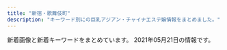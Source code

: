 ```yaml
---
title: "新宿・歌舞伎町"
description: "キーワード別にの巨乳アジアン・チャイナエステ嬢情報をまとめました。"
---
```


新着画像と新着キーワードをまとめています。
2021年05月21日の情報です。

<DmmAffiliateIns />
<KeywordTable
  shops={
    [
    {
        "station": "JR\u65b0\u5bbf\u99c5\u6771\u53e3",
        "name": "\u30d4\u30e5\u30a2\u30ea\u30be\u30fc\u30c8II",
        "img_links": [],
        "keywords": {},
        "url": "http://pure-resort.tyo.cm/"
    },
    {
        "station": "\u897f\u6b66\u65b0\u5bbf\u99c5\u5317\u53e3",
        "name": "\u4f73\u7e01 \uff5e\u304b\u3048\u3093\uff5e",
        "url": "http://ciretva.xyz/",
        "img_links": [
            "http://ciretva.xyz/picture/face_bj1.png",
            "http://ciretva.xyz/uploads/201021/1-201021155T02L.jpg",
            "http://ciretva.xyz/uploads/210329/1-2103291H049191.jpg",
            "http://ciretva.xyz/picture/s_staff.png",
            "http://ciretva.xyz/picture/face.jpg",
            "http://ciretva.xyz/picture/room3.jpg",
            "http://ciretva.xyz/uploads/201021/1-201021155925315.jpg",
            "http://ciretva.xyz/uploads/201021/1-201021155932238.jpg",
            "http://ciretva.xyz/picture/pick.jpg",
            "http://ciretva.xyz/picture/news.jpg",
            "http://ciretva.xyz/picture/room2.jpg",
            "http://ciretva.xyz/uploads/210329/1-2103291H0421R.jpg",
            "http://ciretva.xyz/picture/top.jpg",
            "http://ciretva.xyz/picture/room1.jpg",
            "http://ciretva.xyz/picture/room4.jpg",
            "http://ciretva.xyz/uploads/201021/1-201021155T9631.jpg"
        ],
        "keywords": {
            "D": 3,
            "86": 2
        }
    },
    {
        "station": "JR\u65b0\u5bbf\u99c5\u6771\u5357\u53e3",
        "keywords": {
            "95": 5,
            "F": 5,
            "84": 5,
            "86": 10,
            "D": 10
        },
        "url": "https://mens-esthe.xyz/",
        "name": "\u30b8\u30e5\u30ea\u30a2\u30f3",
        "img_links": [
            "https://mens-esthe.xyz/room/room-l5.jpg",
            "https://mens-esthe.xyz/icon/facebook.png",
            "https://mens-esthe.xyz/staff/yuuka-l2.jpg",
            "https://mens-esthe.xyz/icon/twitter.png",
            "https://mens-esthe.xyz/staff/eri-s2.jpg",
            "https://inage-mensesthe.com/icon/yelp.png",
            "https://mens-esthe.xyz/staff/kana-l2.jpg",
            "https://mens-esthe.xyz/images/clear.png",
            "https://mens-esthe.xyz/staff/yuuka-s1.jpg",
            "https://mens-esthe.xyz/staff/eri-l1.jpg",
            "https://mens-esthe.xyz/images/esthe3.jpg",
            "https://mens-esthe.xyz/staff/yuuka-s2.jpg",
            "https://mens-esthe.xyz/footer/footer-tel.png",
            "https://mens-esthe.xyz/staff/moe-s1.jpg",
            "https://mens-esthe.xyz/icon/line.png",
            "https://mens-esthe.xyz/staff/kana-s2.jpg",
            "https://mens-esthe.xyz/images/esthe2.jpg",
            "https://mens-esthe.xyz/footer/footer-line.png",
            "https://mens-esthe.xyz/images/header3.png",
            "https://mens-esthe.xyz/room/room-l6.jpg",
            "https://mens-esthe.xyz/images/qrcode.png",
            "https://mens-esthe.xyz/images/main-sp.jpg",
            "https://mens-esthe.xyz/room/room-l1.jpg",
            "https://mens-esthe.xyz/images/main1.jpg",
            "https://mens-esthe.xyz/room/room-l8.jpg",
            "https://inage-mensesthe.com/icon/line.png",
            "https://mens-esthe.xyz/room/room-l7.jpg",
            "https://mens-esthe.xyz/staff/eri-s1.jpg",
            "https://mens-esthe.xyz/staff/kana-l1.jpg",
            "https://inage-mensesthe.com/icon/twitter.png",
            "https://mens-esthe.xyz/room/room-l2.jpg",
            "https://mens-esthe.xyz/icon/yelp.png",
            "https://mens-esthe.xyz/staff/yuuka-l1.jpg",
            "https://mens-esthe.xyz/staff/kana-s1.jpg",
            "https://mens-esthe.xyz/room/room-l4.jpg",
            "https://mens-esthe.xyz/room/room-l3.jpg",
            "https://mens-esthe.xyz/images/esthe1.jpg",
            "https://inage-mensesthe.com/link/relaku_salon.jpg",
            "https://mens-esthe.xyz/staff/moe-l1.jpg",
            "https://mens-esthe.xyz/images/esthe4.jpg",
            "https://inage-mensesthe.com/icon/facebook.png",
            "https://mens-esthe.xyz/footer/footer-staff.png",
            "https://mens-esthe.xyz/staff/eri-l2.jpg"
        ]
    },
    {
        "img_links": [],
        "url": "https://gokujo.iest.info/",
        "station": "JR\u65b0\u5bbf\u99c5",
        "keywords": {},
        "name": "\u65b0\u5bbf\u6975\u4e0a\u30e1\u30f3\u30ba\u30a8\u30b9\u30c6"
    },
    {
        "name": "Fairy Girl",
        "station": "JR\u65b0\u5bbf\u99c5\u897f\u53e3",
        "img_links": [
            "http://fairy-girl.work/images/3.jpg",
            "http://fairy-girl.work/images/line.png",
            "http://fairy-girl.work/staff/kiki.jpg",
            "http://fairy-girl.work/img/kiki1.jpg",
            "http://fairy-girl.work/images/staff_t.jpg",
            "http://fairy-girl.work/images/tr.jpg",
            "http://fairy-girl.work/img/eri2.jpg",
            "http://fairy-girl.work/img/yuki1.jpg",
            "http://fairy-girl.work/images/8.jpg",
            "http://fairy-girl.work/images/11.jpg",
            "http://fairy-girl.work/images/bana0404_4.png",
            "http://fairy-girl.work/staff/rina.jpg",
            "http://fairy-girl.work/img/rika1.jpg",
            "http://fairy-girl.work/images/int1.jpg",
            "http://fairy-girl.work/images/9.jpg",
            "http://fairy-girl.work/staff/rara.jpg",
            "http://fairy-girl.work/images/interior_t.jpg",
            "http://fairy-girl.work/staff/misa.jpg",
            "http://fairy-girl.work/staff/kana.jpg",
            "http://fairy-girl.work/images/1.jpg",
            "http://fairy-girl.work/staff/yuyu.jpg",
            "http://fairy-girl.work/images/5.jpg",
            "http://fairy-girl.work/images/news.jpg",
            "http://fairy-girl.work/images/6.jpg",
            "http://fairy-girl.work/staff/rika.jpg",
            "http://fairy-girl.work/images/2.jpg",
            "http://fairy-girl.work/staff/yuki.jpg",
            "http://fairy-girl.work/images/7.jpg",
            "http://fairy-girl.work/staff/mari.jpg",
            "http://fairy-girl.work/img/misa1.jpg",
            "http://fairy-girl.work/img/rina1.jpg",
            "http://fairy-girl.work/images/sys3.jpg",
            "http://fairy-girl.work/images/ac2.jpg",
            "http://fairy-girl.work/images/mobile.jpg",
            "http://fairy-girl.work/img/yuyu1.jpg",
            "http://fairy-girl.work/images/12.jpg",
            "http://fairy-girl.work/img/rara1.jpg",
            "http://fairy-girl.work/staff/hitomi.jpg",
            "http://fairy-girl.work/images/sys5.jpg",
            "http://fairy-girl.work/images/sys4.jpg",
            "http://fairy-girl.work/img/eri1.jpg",
            "http://fairy-girl.work/images/sys2.jpg",
            "http://fairy-girl.work/images/10.jpg",
            "http://fairy-girl.work/staff/eri.jpg",
            "http://fairy-girl.work/img/kiki2.jpg",
            "http://fairy-girl.work/img/mari1.jpg",
            "http://fairy-girl.work/images/sys1.jpg",
            "http://fairy-girl.work/img/hitomi1.jpg",
            "http://fairy-girl.work/img/kana1.jpg",
            "http://fairy-girl.work/images/int2.jpg",
            "http://fairy-girl.work/images/ac1.jpg"
        ],
        "keywords": {},
        "url": "http://fairy-girl.work/"
    },
    {
        "keywords": {
            "C": 2
        },
        "name": "\u30af\u30ea\u30b9\u30bf\u30eb",
        "station": "JR\u65b0\u5bbf\u99c5\u6771\u53e3",
        "img_links": [
            "http://crystal-est.net/uploads/crystal/2017/03/ruby6.png",
            "http://crystal-est.net/uploads/crystal/2017/04/bnr_side_01.png",
            "http://crystal-est.net/uploads/crystal/2017/04/line2.png",
            "http://crystal-est.net/uploads/crystal/2018/05/mayu1.jpeg",
            "http://crystal-est.net/uploads/crystal/2018/07/wechatimg31.jpeg",
            "http://crystal-est.net/uploads/crystal/2017/03/subvisual_qa.png",
            "http://crystal-est.net/uploads/crystal/2017/03/subvisual_reserve.png",
            "http://crystal-est.net/uploads/crystal/2017/03/bnr_side_052.png",
            "http://crystal-est.net/uploads/crystal/2020/12/img_6902.jpg",
            "http://crystal-est.net/uploads/crystal/2017/03/btn_top_02.png",
            "http://crystal-est.net/uploads/crystal/images/xing.png",
            "http://crystal-est.net/uploads/crystal/2018/05/webwxgetmsgimg.jpeg",
            "http://crystal-est.net/uploads/crystal/2018/08/wechatimg51.jpeg",
            "http://crystal-est.net/uploads/crystal/2017/04/leftmovie.png",
            "http://crystal-est.net/uploads/crystal/2017/03/icon_flower.png",
            "http://crystal-est.net/uploads/crystal/2017/02/ameba.jpg",
            "http://crystal-est.net/uploads/crystal/images/p01.png",
            "http://crystal-est.net/uploads/crystal/2018/07/wechatimg125.jpeg",
            "http://crystal-est.net/uploads/crystal/2017/03/btn_top_03.png",
            "http://crystal-est.net/uploads/crystal/2020/11/tel.jpg",
            "http://crystal-est.net/uploads/crystal/2017/03/bnr_side_032.png",
            "http://crystal-est.net/uploads/crystal/2018/07/wechatimg26.jpeg",
            "http://crystal-est.net/uploads/crystal/2017/03/treatment2.png",
            "http://ruby-es.com/uploads/rubyes/2017/02/img_info_02.png",
            "http://crystal-est.net/uploads/crystal/2020/12/img_6830.jpg",
            "http://ruby-es.com/uploads/rubyes/2017/02/img_info_03.png",
            "http://crystal-est.net/uploads/crystal/2017/03/subvisual_contact.png",
            "http://crystal-est.net/uploads/crystal/2017/03/subvisual_magazine1.png",
            "http://crystal-est.net/uploads/crystal/2017/03/btn_top_01.png",
            "http://crystal-est.net/uploads/crystal/2017/03/subvisual_info.png",
            "http://ruby-es.com/uploads/rubyes/2017/02/img_info_04.png",
            "http://crystal-est.net/uploads/crystal/images/no-photo.jpg",
            "http://crystal-est.net/uploads/crystal/images/icon_flower.png",
            "http://crystal-est.net/uploads/crystal/2017/03/subvisual_link.png",
            "http://crystal-est.net/uploads/crystal/2018/07/wechatimg30.jpeg",
            "http://crystal-est.net/uploads/crystal/2017/02/wifi.jpg",
            "http://ruby-es.com/uploads/rubyes/2017/02/img_info_06.png",
            "http://crystal-est.net/uploads/crystal/images/subvisual_staff.png",
            "http://crystal-est.net/uploads/crystal/2017/04/web.png",
            "http://crystal-est.net/uploads/crystal/2018/08/wechatimg49.jpeg",
            "http://ruby-es.com/uploads/rubyes/2017/02/img_info_05.png",
            "http://crystal-est.net/uploads/crystal/2017/03/bnr_side_042.png",
            "http://ruby-es.com/uploads/rubyes/2017/02/img_info_01.png",
            "http://crystal-est.net/uploads/crystal/2017/03/subvisual_enquete1.png",
            "http://crystal-est.net/uploads/crystal/2017/03/bnr_side_credit1.png"
        ],
        "url": "http://crystal-est.net/"
    },
    {
        "station": "JR\u65b0\u5bbf\u99c5\u897f\u53e3",
        "img_links": [],
        "keywords": {},
        "url": "http://yurali.oks.bz/",
        "name": "\u6c17\u697d"
    },
    {
        "station": "\u65b0\u5bbf\u4e09\u4e01\u76ee\u99c5E1\u51fa\u53e3",
        "img_links": [
            "http://sakura-relax.net/images/cg06.jpg",
            "http://sakura-relax.net/images/cg07.jpg",
            "http://sakura-relax.net/images/top-img02.png",
            "http://sakura-relax.net/images/qrc.png",
            "http://sakura-relax.net/images/kan.jpg",
            "http://sakura-relax.net/link/menlog.jpg",
            "http://sakura-relax.net/images/cg04.jpg",
            "http://sakura-relax.net/images/cg03.jpg",
            "http://sakura-relax.net/images/tel.png",
            "http://sakura-relax.net/images/top-img01.png"
        ],
        "keywords": {
            "E": 8,
            "C": 8,
            "87": 8,
            "86": 4,
            "85": 4
        },
        "url": "http://sakura-relax.net/",
        "name": "\u697d\u697d-\u30e9\u30af\u30e9\u30af-"
    },
    {
        "name": "\u30c6\u30bb\u30e9-Tethera-",
        "keywords": {
            "E": 10,
            "D": 20
        },
        "station": "JR\u65b0\u5bbf\u99c5\u6771\u53e3",
        "img_links": [
            "http://aroma-massage.red/images/cg5.jpg",
            "http://aroma-massage.red/images/qr.jpg",
            "http://aroma-massage.red/images/sta5.jpg",
            "http://aroma-massage.red/images/sta4.jpg",
            "http://aroma-massage.red/images/sysl.jpg",
            "http://aroma-massage.red/images/cg2.jpg",
            "http://aroma-massage.red/images/cg3.jpg",
            "http://aroma-massage.red/images/sta2.jpg",
            "http://aroma-massage.red/images/cg4.jpg",
            "http://aroma-massage.red/images/tm.png",
            "http://aroma-massage.red/images/sta3.jpg",
            "http://aroma-massage.red/images/fbt.jpg",
            "http://aroma-massage.red/images/creditcard.jpg",
            "http://aroma-massage.red/images/toph.png",
            "http://aroma-massage.red/images/cg6.jpg",
            "http://aroma-massage.red/images/sta6.jpg",
            "http://aroma-massage.red/images/cg1.jpg",
            "http://aroma-massage.red/images/int.jpg",
            "http://aroma-massage.red/images/fbb.jpg",
            "http://aroma-massage.red/images/sta1.jpg",
            "http://aroma-massage.red/images/acb.jpg",
            "http://aroma-massage.red/images/nft.jpg",
            "http://aroma-massage.red/images/stal.jpg",
            "http://aroma-massage.red/images/kan.jpg",
            "http://aroma-massage.red/images/option.jpg",
            "http://aroma-massage.red/images/card.jpg"
        ],
        "url": "http://aroma-massage.red/"
    },
    {
        "name": "\u7fbd\u8863\uff5e\u306f\u3054\u308d\u3082\uff5e",
        "keywords": {},
        "url": "https://www.hagoromo.tokyo/",
        "img_links": [
            "https://static.wixstatic.com/media/1f1430_5b6db55133674387b978465361d1f5af~mv2.jpg",
            "https://static.wixstatic.com/media/1f1430_c48456140f404f1eb9a47dfd01d1d032~mv2.jpg",
            "https://static.wixstatic.com/media/1f1430_890ca68d29e04e7a8c96e4198a653ed3~mv2.jpg",
            "https://static.wixstatic.com/media/1f1430_d0a7ae614e0b423886aa6d1beca9a87a~mv2.jpg",
            "https://static.wixstatic.com/media/1f1430_27c850c6656448c68b705e2a69f8d3e0~mv2.png",
            "https://static.wixstatic.com/media/1f1430_d824a82ebc40424facf31978d80b293b~mv2.png",
            "https://static.wixstatic.com/media/1f1430_b6622178bf9c45a68912520b4b2de175~mv2.png",
            "https://static.wixstatic.com/media/1f1430_f4c9cbbcc36c44f1a8be8eb3138b0b46~mv2.jpg",
            "https://static.wixstatic.com/media/1f1430_f16ba939f42f47d688a43ba736f9d100~mv2.jpg",
            "https://static.wixstatic.com/media/1f1430_e11d2a49cf1a4130a10a3e09053a46fc~mv2.png",
            "https://static.wixstatic.com/media/1f1430_c572ee153c0c46e096e6301fe82e2f11~mv2.jpg",
            "https://static.wixstatic.com/media/1f1430_704c1cfac22b4288a4aaa588c496ab40~mv2.jpg",
            "https://static.wixstatic.com/media/1f1430_4ef445c14af547ffb085a4c73252e22c~mv2.jpg",
            "https://static.wixstatic.com/media/1f1430_2511e8409a39492bab1eeffd58a5eb1f~mv2.jpg",
            "https://static.wixstatic.com/media/1f1430_0ea86bd4429f44fa96f0a1277a1c2d6e~mv2.jpg",
            "https://static.wixstatic.com/media/1f1430_04f93cdec45f4c4e8d0fa69dc26b3e38~mv2.jpg",
            "https://static.wixstatic.com/media/1f1430_184f66b9eb914c26b47be78d54152284~mv2.jpg",
            "https://static.wixstatic.com/media/1f1430_d26df1a13af049c9a7afeac5e58c5323~mv2.jpg",
            "https://static.wixstatic.com/media/1f1430_e5113a1a86b8410db0438745823a2d2c~mv2.png",
            "https://static.wixstatic.com/media/1f1430_7ff5719c25b243d18c7fb6db890677f9~mv2.jpg",
            "https://static.wixstatic.com/media/1f1430_8e7ae52f03b14e31be6ff7b1038f2896~mv2.jpg",
            "https://static.wixstatic.com/media/1f1430_4b2c5243bdbe40858057386a16dce231~mv2.png",
            "https://static.wixstatic.com/media/1f1430_c12fa837f18643e8a167f283f823ecd9~mv2.jpg"
        ],
        "station": "JR\u65b0\u5bbf\u99c5\u6771\u53e3\u30fb\u6b4c\u821e\u4f0e\u753a"
    },
    {
        "station": "JR\u65b0\u5bbf\u99c5\u6771\u53e3",
        "name": "\u5915\u9727 \u3086\u3046\u304e\u308a",
        "url": "https://shinjuku-mensesthe.com/",
        "keywords": {},
        "img_links": [
            "https://shinjuku-mensesthe.com/images/camp.png",
            "https://shinjuku-mensesthe.com/icon/twitter.png",
            "https://shinjuku-mensesthe.com/images/main-sp.jpg",
            "https://scdn.line-apps.com/n/line_add_friends/btn/ja.png",
            "https://shinjuku-mensesthe.com/images/top3.jpg",
            "https://shinjuku-mensesthe.com/images/footer-r.png",
            "https://shinjuku-mensesthe.com/icon/yelp.png",
            "https://shinjuku-mensesthe.com/room/room-l1.jpg",
            "https://shinjuku-mensesthe.com/massage/2021/03/27/blog.jpg",
            "https://shinjuku-mensesthe.com/staff/hana-l1.jpg",
            "https://shinjuku-mensesthe.com/staff/kana-s1.jpg",
            "https://shinjuku-mensesthe.com/staff/kana-l1.jpg",
            "https://shinjuku-mensesthe.com/room/room-l2.jpg",
            "https://shinjuku-mensesthe.com/massage/2020/07/31/covit19.jpg",
            "https://shinjuku-mensesthe.com/images/header3.png",
            "https://shinjuku-mensesthe.com/images/footer-l.png",
            "https://shinjuku-mensesthe.com/massage/2020/08/16/riri-s1.jpg",
            "https://shinjuku-mensesthe.com/massage/2020/09/14/hana-s1.jpg",
            "https://shinjuku-mensesthe.com/staff/hana-s1.jpg",
            "https://shinjuku-mensesthe.com/images/main-small.jpg",
            "https://shinjuku-mensesthe.com/menu/home.png",
            "https://shinjuku-mensesthe.com/staff/seira-s1.jpg",
            "https://shinjuku-mensesthe.com/staff/yuki-s1.jpg",
            "https://shinjuku-mensesthe.com/images/flower.png",
            "https://shinjuku-mensesthe.com/button/home.png",
            "https://shinjuku-mensesthe.com/icon/line.png",
            "https://shinjuku-mensesthe.com/images/clear.png",
            "https://shinjuku-mensesthe.com/images/top1.jpg",
            "https://shinjuku-mensesthe.com/massage/2020/10/05/yuki-s1.jpg",
            "https://shinjuku-mensesthe.com/room/room-l4.jpg",
            "https://shinjuku-mensesthe.com/menu/staff.png",
            "https://shinjuku-mensesthe.com/staff/hikaru-s1.jpg",
            "https://shinjuku-mensesthe.com/staff/shiori-s1.jpg",
            "https://shinjuku-mensesthe.com/room/room-l3.jpg",
            "https://shinjuku-mensesthe.com/staff/hikaru-l1.jpg",
            "https://shinjuku-mensesthe.com/massage/2020/10/21/risa-s1.jpg",
            "https://shinjuku-mensesthe.com/images/main-top.jpg",
            "https://shinjuku-mensesthe.com/images/qrcode.png",
            "https://shinjuku-mensesthe.com/staff/arisa-s1.jpg",
            "https://shinjuku-mensesthe.com/link/mens-esthe.png",
            "https://shinjuku-mensesthe.com/icon/facebook.png",
            "https://shinjuku-mensesthe.com/staff/yuki-l1.jpg",
            "https://shinjuku-mensesthe.com/button/blog.png",
            "https://shinjuku-mensesthe.com/menu/blog.png",
            "https://shinjuku-mensesthe.com/button/staff.png",
            "https://shinjuku-mensesthe.com/images/top2.jpg",
            "https://shinjuku-mensesthe.com/staff/arisa-l1.jpg",
            "https://shinjuku-mensesthe.com/staff/seira-l1.jpg",
            "https://shinjuku-mensesthe.com/menu/info.png"
        ]
    },
    {
        "keywords": {
            "C": 18
        },
        "name": "\u7652\u3057\u306e\u5bbf",
        "station": "JR\u65b0\u5bbf\u99c5\u5357\u53e3",
        "img_links": [
            "http://aes-aroma.com/img/ttl_pickup.png",
            "http://aes-aroma.com/staff/megumi/01.jpg",
            "http://aes-aroma.com/staff/miki/01.jpg",
            "http://aes-aroma.com/pic/head.png",
            "http://aes-aroma.com/staff/yoko/02.jpg",
            "http://aes-aroma.com/i/files/homeimg.jpg",
            "http://aes-aroma.com/staff/ai/01.jpg",
            "http://aes-aroma.com/staff/kaori/01.jpg",
            "http://aes-aroma.com/staff/yuri/01.jpg",
            "http://aes-aroma.com/staff/mimi/01.jpg",
            "http://aes-aroma.com/staff/koko/01.jpg",
            "http://aes-aroma.com/img/ttl_mobile.png",
            "http://aes-aroma.com/staff/yoko/01.jpg",
            "http://aes-aroma.com/img/ttl_rec.png",
            "http://aes-aroma.com/img/ttl_staff.png",
            "http://aes-aroma.com/staff/nana/01.jpg",
            "http://aes-aroma.com/img/ttl_tnew.png"
        ],
        "url": "http://aes-aroma.com/"
    },
    {
        "keywords": {},
        "img_links": [
            "http://relaxia.work/images/side_tel.jpg",
            "http://relaxia.work/images/top.png",
            "http://relaxia.work/images/info3.jpg",
            "http://relaxia.work/images/link_nav04.jpg",
            "http://relaxia.work/images/info1.jpg",
            "http://relaxia.work/images/note.jpg",
            "http://relaxia.work/img/yuki1.jpg",
            "http://relaxia.work/images/link_nav06.jpg",
            "http://relaxia.work/img/haru1.jpg",
            "http://relaxia.work/images/top_slider01.jpg",
            "http://relaxia.work/images/link_nav02.jpg",
            "http://relaxia.work/images/side_link.jpg",
            "http://relaxia.work/img/sizuka1.jpg",
            "http://relaxia.work/images/ico01.png",
            "http://relaxia.work/images/sp_top.jpg",
            "http://relaxia.work/images/link_nav03.jpg",
            "http://relaxia.work/images/link_nav05.jpg",
            "http://relaxia.work/images/link_nav01.jpg",
            "http://relaxia.work/images/side_mobile.jpg",
            "http://relaxia.work/images/info2.jpg"
        ],
        "name": "\u30ea\u30e9\u30af\u30b7\u30a2\u30fc",
        "station": "JR\u65b0\u5bbf\u99c5\u6771\u53e3",
        "url": "http://relaxia.work/"
    },
    {
        "keywords": {},
        "img_links": [
            "http://fairy.este88.com/images/mika1.jpg",
            "http://fairy.este88.com/gals/sayuri1.jpg",
            "http://fairy.este88.com/images/r01.jpg",
            "http://fairy.este88.com/gals/nnana1.jpg",
            "http://fairy.este88.com/images/kixyoko1.jpg",
            "http://fairy.este88.com/img/koyuki1.jpg",
            "http://fairy.este88.com/img/momo1.jpg",
            "http://fairy.este88.com/img/kixyoko1.jpg",
            "http://fairy.este88.com/img/kaori1.jpg",
            "http://fairy.este88.com/images/ph1.jpg",
            "http://fairy.este88.com/images/momo1.jpg",
            "http://fairy.este88.com/images/r02.jpg",
            "http://fairy.este88.com/gals/risa1.jpg",
            "http://fairy.este88.com/images/r04.jpg",
            "http://fairy.este88.com/gals/koko1.jpg",
            "http://fairy.este88.com/img/mika1.jpg",
            "http://fairy.este88.com/images/kaori1.jpg",
            "http://fairy.este88.com/images/koyuki1.jpg"
        ],
        "station": "\u897f\u6b66\u65b0\u5bbf\u99c5\u5317\u53e3",
        "name": "fairy\u30d5\u30a7\u30a2\u30ea\u30fc",
        "url": "http://fairy.este88.com/"
    },
    {
        "name": "KOYUKI",
        "keywords": {
            "C": 8
        },
        "station": "JR\u65b0\u5bbf\u99c5\u6771\u53e3",
        "url": "http://hi-msg.com/koyuki/",
        "img_links": [
            "http://hi-msg.com/koyuki/img/english-t2.png",
            "http://hi-msg.com/koyuki/img/kanban4s.jpg",
            "http://hi-msg.com/koyuki/img/newstback.png",
            "http://hi-msg.com/koyuki/img/p-5.jpg",
            "http://hi-msg.com/koyuki/img/p-6.jpg",
            "http://hi-msg.com/koyuki/img/tit.png",
            "http://hi-msg.com/koyuki/img/head.png",
            "http://hi-msg.com/koyuki/img/english-t3.png",
            "http://hi-msg.com/koyuki/img/kanban4.jpg",
            "http://hi-msg.com/koyuki/img/card-english.png",
            "http://hi-msg.com/koyuki/img/english-t4.png",
            "http://hi-msg.com/koyuki/img/p-8.jpg",
            "http://hi-msg.com/koyuki/img/english-t5.png",
            "http://hi-msg.com/koyuki/img/botton.png",
            "http://hi-msg.com/koyuki/img/p-4-1.jpg",
            "http://hi-msg.com/koyuki/img/p-2-1.jpg",
            "http://hi-msg.com/koyuki/img/t-1.png",
            "http://hi-msg.com/koyuki/img/p-0.jpg",
            "http://hi-msg.com/koyuki/img/p-7.jpg",
            "http://hi-msg.com/koyuki/img/p-2.jpg",
            "http://hi-msg.com/koyuki/img/p-6-1.jpg",
            "http://hi-msg.com/koyuki/img/english-t6.png",
            "http://hi-msg.com/koyuki/img/card.png",
            "http://hi-msg.com/koyuki/img/p-11.jpg",
            "http://hi-msg.com/koyuki/img/p-3-1.jpg",
            "http://hi-msg.com/koyuki/img/p-10.jpg",
            "http://hi-msg.com/koyuki/img/p-3.jpg",
            "http://hi-msg.com/koyuki/img/tel.png",
            "http://hi-msg.com/koyuki/img/re.png",
            "http://hi-msg.com/koyuki/img/english-t1.png",
            "http://hi-msg.com/koyuki/img/p-8-1.jpg",
            "http://hi-msg.com/koyuki/img/p-7-1.jpg",
            "http://hi-msg.com/koyuki/img/t-2.png",
            "http://hi-msg.com/koyuki/img/t-3.png",
            "http://hi-msg.com/koyuki/img/p-9.jpg",
            "http://hi-msg.com/koyuki/img/p-1.jpg",
            "http://hi-msg.com/koyuki/img/p-4.jpg"
        ]
    },
    {
        "station": "JR\u65b0\u5bbf\u99c5\u897f\u53e3",
        "img_links": [
            "http://sweety-est.tokyo/images/m1.jpg",
            "http://sweety-est.tokyo/images/a1.jpg",
            "http://sweety-est.tokyo/images/tit-sub2.jpg",
            "http://sweety-est.tokyo/images/r4.jpg",
            "http://sweety-est.tokyo/images/qr.jpg",
            "http://sweety-est.tokyo/images/cg02.jpg",
            "http://sweety-est.tokyo/images/cg05.jpg",
            "http://sweety-est.tokyo/images/m2.jpg",
            "http://sweety-est.tokyo/images/a7.jpg",
            "http://sweety-est.tokyo/images/r3.jpg",
            "http://sweety-est.tokyo/images/tit-sub6.jpg",
            "http://sweety-est.tokyo/images/a2.jpg",
            "http://sweety-est.tokyo/images/a6.jpg",
            "http://sweety-est.tokyo/images/a4.jpg",
            "http://sweety-est.tokyo/images/a5.jpg",
            "http://sweety-est.tokyo/images/m3.jpg",
            "http://sweety-est.tokyo/images/slider-img002.jpg",
            "http://sweety-est.tokyo/images/r1.jpg",
            "http://sweety-est.tokyo/images/b-online.png",
            "http://sweety-est.tokyo/images/tit-sub4.jpg",
            "http://sweety-est.tokyo/images/a3.jpg",
            "http://sweety-est.tokyo/images/pp.jpg",
            "http://sweety-est.tokyo/images/r2.jpg",
            "http://sweety-est.tokyo/images/a8.jpg",
            "http://sweety-est.tokyo/images/kan.jpg",
            "http://sweety-est.tokyo/images/slider-img003.jpg",
            "http://sweety-est.tokyo/images/cg01.jpg",
            "http://sweety-est.tokyo/images/tit-sub1.jpg",
            "http://sweety-est.tokyo/images/slider-img001.jpg",
            "http://sweety-est.tokyo/images/cg04.jpg",
            "http://sweety-est.tokyo/images/kan1.jpg",
            "http://sweety-est.tokyo/images/b-tel.png",
            "http://sweety-est.tokyo/images/tit-sub5.jpg",
            "http://sweety-est.tokyo/images/m4.jpg",
            "http://sweety-est.tokyo/images/cg06.jpg",
            "http://sweety-est.tokyo/link/menlog.jpg",
            "http://sweety-est.tokyo/images/cg03.jpg",
            "http://sweety-est.tokyo/images/cg07.jpg",
            "http://sweety-est.tokyo/images/r5.jpg",
            "http://sweety-est.tokyo/images/cg011.jpg",
            "http://sweety-est.tokyo/images/cg08.jpg",
            "http://sweety-est.tokyo/images/sys.jpg",
            "http://sweety-est.tokyo/images/tit-sub3.jpg",
            "http://sweety-est.tokyo/images/r6.jpg"
        ],
        "keywords": {
            "87": 2,
            "D": 4,
            "E": 8,
            "86": 14
        },
        "name": "sweet-\u30b9\u30a6\u30a3\u30fc\u30c8-",
        "url": "http://sweety-est.tokyo/"
    },
    {
        "name": "CLEAR-\u30af\u30ea\u30a2-",
        "station": "\u897f\u6b66\u65b0\u5bbf\u99c5\u5317\u53e3",
        "img_links": [
            "http://clear-es.net/uploads/0141717ce8be90c90f41c0c8eb5c92fe.jpg",
            "http://clear-es.net/images/index_14.jpg",
            "http://clear-es.net/images/index_09.jpg",
            "http://clear-es.net/images/index_25.jpg",
            "http://clear-es.net/uploads/a62d7f24a5b9a4fd5aeef678eb24ef4b.jpg",
            "http://clear-es.net/images/index_04.jpg",
            "http://clear-es.net/images/index_06.jpg",
            "http://clear-es.net/images/index_19.jpg",
            "http://clear-es.net/images/index_07.jpg",
            "http://clear-es.net/uploads/c1f6d0346f5cb109ac62c21a58c7deff.jpg",
            "http://clear-es.net/uploads/c8a6186524d872100cc89c100d1f3728.jpg",
            "http://clear-es.net/uploads/cec0ed392fe00d8e3ff867c0625809e6.jpg",
            "http://clear-es.net/images/index_02.jpg",
            "http://clear-es.net/yamituki-n/uploads/images/satomi2.jpg",
            "http://clear-es.net/uploads/2aa97908694153fb149943f0b8445352.jpg",
            "http://clear-es.net/images/girls_13.jpg",
            "http://clear-es.net/images/index_18.jpg",
            "http://clear-es.net/images/index_24.jpg",
            "http://clear-es.net/yamituki-n/uploads/images/rena01.jpg",
            "http://clear-es.net/images/index_01.jpg",
            "http://clear-es.net/yamituki-n/uploads/images/rika55ss.jpg",
            "http://clear-es.net/yamituki-n/uploads/images/yui01.jpg",
            "http://clear-es.net/images/index_03.jpg",
            "http://clear-es.net/images/index_26.jpg",
            "http://clear-es.net/uploads/10299154955d10c3b815a5638a35a934.jpg",
            "http://clear-es.net/uploads/09bdd5637edec4bfa3d47a7e9874640b.jpg",
            "http://clear-es.net/yamituki-n/uploads/images/emi3.jpg",
            "http://clear-es.net/yamituki-n/uploads/images/mika03s.jpg",
            "http://clear-es.net/uploads/f426bd85a8f6a9eac87e55b2d44c4bd5.jpg",
            "http://clear-es.net/images/index_28_01.jpg",
            "http://clear-es.net/images/index_13.jpg",
            "http://clear-es.net/images/index_05.jpg",
            "http://clear-es.net/images/girls_03.jpg",
            "http://clear-es.net/images/gallery_11.jpg",
            "http://clear-es.net/images/girls_11.jpg",
            "http://clear-es.net/images/index_28.jpg",
            "http://clear-es.net/images/index_10.jpg",
            "http://clear-es.net/images/index_27.jpg",
            "http://clear-es.net/images/index_08.jpg",
            "http://clear-es.net/uploads/97eb17743f96fd7f0551aab0bedd5e6f.jpg",
            "http://clear-es.net/images/index_17.jpg",
            "http://clear-es.net/images/index_21.jpg",
            "http://clear-es.net/yamituki-n/uploads/images/rena02.jpg",
            "http://clear-es.net/images/service_11.jpg",
            "http://clear-es.net/uploads/f73e8f67358edf8e94cf35d345a7af08.jpg",
            "http://clear-es.net/my_work/images/pic1.png",
            "http://clear-es.net/images/koko_1.jpg",
            "http://clear-es.net/images/index_15.jpg",
            "http://clear-es.net/images/index_23.jpg",
            "http://clear-es.net/yamituki-n/uploads/images/satomi21.jpg",
            "http://clear-es.net/images/index_20.jpg",
            "http://clear-es.net/yamituki-n/uploads/images/juri01s.jpg",
            "http://clear-es.net/yamituki-n/uploads/images/mmexport1576417470781.jpg",
            "http://clear-es.net/images/index_11.jpg",
            "http://clear-es.net/images/index_12.jpg",
            "http://clear-es.net/uploads/22c8968348a9acc2dfc9ab0aecb09c27.jpg"
        ],
        "url": "http://clear-es.net/",
        "keywords": {
            "C": 2,
            "88": 4,
            "87": 2,
            "F": 1,
            "86": 3,
            "90": 1,
            "D": 8,
            "89": 1
        }
    },
    {
        "station": "\u897f\u6b66\u65b0\u5bbf\u99c5\u5317\u53e3",
        "keywords": {},
        "img_links": [
            "http://www.yu-yu.work/images/head.jpg",
            "http://www.yu-yu.work/staff/misaki.jpg",
            "http://www.yu-yu.work/images/int1.png",
            "http://www.yu-yu.work/images/4.jpg",
            "http://www.yu-yu.work/images/interior_t.jpg",
            "http://www.yu-yu.work/images/news.jpg",
            "http://www.yu-yu.work/images/sys3.jpg",
            "http://www.yu-yu.work/images/ac2.jpg",
            "http://www.yu-yu.work/images/1.jpg",
            "http://www.yu-yu.work/img/yuina1.jpg",
            "http://www.yu-yu.work/staff/naomi.jpg",
            "http://www.yu-yu.work/images/sys1.jpg",
            "http://www.yu-yu.work/images/b2.jpg",
            "http://www.yu-yu.work/staff/rin.jpg",
            "http://www.yu-yu.work/images/info.jpg",
            "http://www.yu-yu.work/images/mobile.jpg",
            "http://www.yu-yu.work/staff/haruka.jpg",
            "http://www.yu-yu.work/images/b1.jpg",
            "http://www.yu-yu.work/images/line.png",
            "http://www.yu-yu.work/img/haruka1.jpg",
            "http://www.yu-yu.work/images/ac1.jpg",
            "http://www.yu-yu.work/images/sys4.jpg",
            "http://www.yu-yu.work/images/int2.png",
            "http://www.yu-yu.work/img/misaki1.jpg",
            "http://www.yu-yu.work/images/3.jpg",
            "http://www.yu-yu.work/staff/yuina.jpg",
            "http://www.yu-yu.work/images/5.jpg",
            "http://www.yu-yu.work/img/rin1.jpg",
            "http://www.yu-yu.work/images/staff_t.jpg",
            "http://www.yu-yu.work/images/sys2.jpg",
            "http://www.yu-yu.work/img/naomi1.jpg",
            "http://www.yu-yu.work/images/2.jpg"
        ],
        "url": "http://www.yu-yu.work/",
        "name": "\u7652 \u3086\u3046"
    },
    {
        "name": "RELAIR \uff5e\u30ea\u30ec\u30a2\uff5e",
        "url": "http://in-esthe.com/relair/",
        "station": "\u65b0\u5bbf\u897f\u53e3\u99c5D5\u51fa\u53e3",
        "keywords": {
            "C": 8
        },
        "img_links": [
            "http://in-esthe.com/relair/img/p-3.jpg",
            "http://in-esthe.com/relair/img/p-1.jpg",
            "http://in-esthe.com/relair/img/p-9.jpg",
            "http://in-esthe.com/relair/img/p-1-1.jpg",
            "http://in-esthe.com/relair/img/p-7.jpg",
            "http://in-esthe.com/relair/img/tel.png",
            "http://in-esthe.com/relair/img/p-0.jpg",
            "http://in-esthe.com/relair/img/english-t4.png",
            "http://in-esthe.com/relair/img/re.png",
            "http://in-esthe.com/relair/img/english-t3.png",
            "http://in-esthe.com/relair/img/head.png",
            "http://in-esthe.com/relair/img/p-8.jpg",
            "http://in-esthe.com/relair/img/english-t5.png",
            "http://in-esthe.com/relair/img/card-english.png",
            "http://in-esthe.com/relair/img/s-1.jpg",
            "http://in-esthe.com/relair/img/botton.png",
            "http://in-esthe.com/relair/img/english-t2.png",
            "http://in-esthe.com/relair/img/t-2.png",
            "http://in-esthe.com/relair/img/english-t6.png",
            "http://in-esthe.com/relair/img/fla1.png",
            "http://in-esthe.com/relair/img/twitter.png",
            "http://in-esthe.com/relair/img/t-1.png",
            "http://in-esthe.com/relair/img/english-t1.png",
            "http://in-esthe.com/relair/img/p-3-1.jpg",
            "http://in-esthe.com/relair/img/kanban4.jpg",
            "http://in-esthe.com/relair/img/t-3.png",
            "http://in-esthe.com/relair/img/fla.png",
            "http://in-esthe.com/relair/img/newstback.png",
            "http://in-esthe.com/relair/img/fla2.png",
            "http://in-esthe.com/relair/img/p-2.jpg"
        ]
    },
    {
        "keywords": {},
        "url": "http://www.night.ne.jp/tokyo/gyoen/",
        "img_links": [
            "http://www.night.ne.jp/nightnet/img/14.jpg",
            "http://www.night.ne.jp/nightnet/img/1.jpg",
            "http://www.night.ne.jp/tokyo/gyoen/img/view_3.jpg",
            "http://www.night.ne.jp/nightnet/img/8.jpg",
            "http://www.night.ne.jp/nightnet/img/12a.jpg",
            "http://www.night.ne.jp/nightnet/img/2.jpg",
            "http://www.night.ne.jp/nightnet/img/5.jpg",
            "http://www.night.ne.jp/tokyo/gyoen/img/skill_3.jpg",
            "http://www.night.ne.jp/nightnet/img/17.jpg",
            "http://www.night.ne.jp/tokyo/gyoen/img/skill_1.jpg",
            "http://www.night.ne.jp/tokyo/gyoen/img/view_2.jpg",
            "http://www.night.ne.jp/nightnet/img/6.jpg",
            "http://www.night.ne.jp/nightnet/img/15.jpg",
            "http://www.night.ne.jp/tokyo/gyoen/img/index_view.jpg",
            "http://www.night.ne.jp/nightnet/img/13.jpg",
            "http://www.night.ne.jp/_format/W/img/whats_skill.jpg",
            "http://www.night.ne.jp/nightnet/img/10.jpg",
            "http://www.night.ne.jp/nightnet/img/9.jpg",
            "http://www.night.ne.jp/tokyo/gyoen/img/view_1.jpg",
            "http://www.night.ne.jp/nightnet/img/4.jpg",
            "http://www.night.ne.jp/_format/W/img/whats_news.jpg",
            "http://www.night.ne.jp/tokyo/gyoen/img/qr_code.jpg",
            "http://www.night.ne.jp/nightnet/img/11.jpg",
            "http://www.night.ne.jp/tokyo/gyoen/img/index_skill.jpg",
            "http://www.night.ne.jp/tokyo/gyoen/img/skill_2.jpg",
            "http://www.night.ne.jp/nightnet/img/3.jpg",
            "http://www.night.ne.jp/tokyo/gyoen/img/index.jpg",
            "http://www.night.ne.jp/_format/W/img/whats_view.jpg",
            "http://www.night.ne.jp/tokyo/gyoen/img/view_4.jpg",
            "http://www.night.ne.jp/nightnet/img/16.jpg",
            "http://www.night.ne.jp/nightnet/img/7.jpg",
            "http://www.night.ne.jp/_format/W/img/index_enter_1.jpg",
            "http://www.night.ne.jp/tokyo/gyoen/img/index_top.jpg"
        ],
        "station": "\u65b0\u5bbf\u5fa1\u82d1\u524d\u99c53\u756a\u51fa\u53e3",
        "name": "\u5fa1\u82d1 -\u304e\u3087\u3048\u3093-"
    }
]
}
/>
<DmmAffiliateScript />
